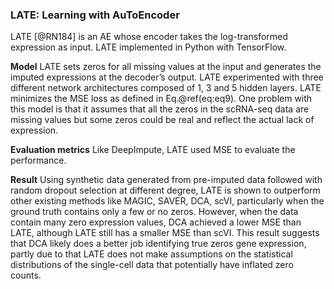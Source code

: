 
### LATE: Learning with AuToEncoder  {#late}

LATE [@RN184]<!--[57]--> is an AE whose encoder takes the log-transformed expression as input. LATE implemented in Python with TensorFlow.

**Model** LATE sets zeros for all missing values at the input and generates the imputed expressions at the decoder's output. LATE experimented with three different network architectures composed of 1, 3 and 5 hidden layers. LATE minimizes the MSE loss as defined in Eq.\@ref(eq:eq9). One problem with this model is that it assumes that all the zeros in the scRNA-seq data are missing values but some zeros could be real and reflect the actual lack of expression. 

**Evaluation metrics** Like DeepImpute, LATE used MSE to evaluate the performance. 

**Result** Using synthetic data generated from pre-imputed data followed with random dropout selection at different degree, LATE is shown to outperform other existing methods like MAGIC, SAVER, DCA, scVI, particularly when the ground truth contains only a few or no zeros. However, when the data contain many zero expression values, DCA achieved a lower MSE than LATE, although LATE still has a smaller MSE than scVI.  This result suggests that DCA likely does a better job identifying true zeros gene expression, partly due to that LATE does not make assumptions on the statistical distributions of the single-cell data that potentially have inflated zero counts.
